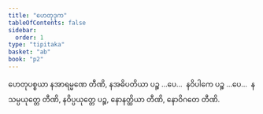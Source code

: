 ```yaml
---
title: "ဟေတုဒုက"
tableOfContents: false
sidebar:
  order: 1
type: "tipitaka"
basket: "ab"
book: "p2"
---
```



<DynamicBreadcrumb />

<Division number="8" book="p2" e="ch" v="38" p="255">

<Paragraph number="2141" book="p2">
ဟေတုပစ္စယာ နအာရမ္မဏေ တီဏိ, နအဓိပတိယာ ပဉ္စ …ပေ…  နဝိပါကေ ပဉ္စ …ပေ…  နသမ္ပယုတ္တေ တီဏိ, နဝိပ္ပယုတ္တေ ပဉ္စ, နောနတ္ထိယာ တီဏိ, နောဝိဂတေ တီဏိ.
</Paragraph>
</Division>